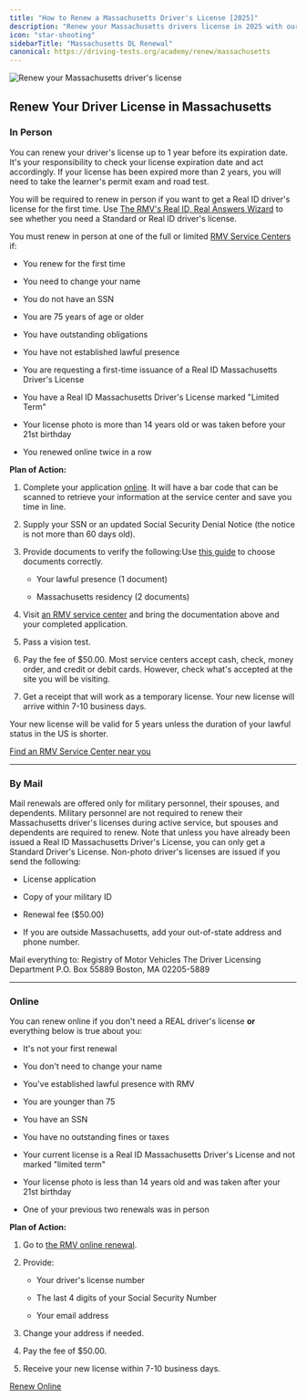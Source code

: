```yaml
---
title: "How to Renew a Massachusetts Driver's License [2025]"
description: "Renew your Massachusetts drivers license in 2025 with our simple, step-by-step guide. Find all the necessary requirements, forms, fees, and online renewal options to ensure a hassle-free experience. Stay legal and avoid fines - start your renewal process now!"
icon: "star-shooting"
sidebarTitle: "Massachusetts DL Renewal"
canonical: https://driving-tests.org/academy/renew/massachusetts
---
```


![Renew your Massachusetts driver's license](https://driving-tests.org/wp-content/uploads/2024/07/renew-massachusetts-drivers-license.jpg)

## Renew Your Driver License in Massachusetts

### In Person

You can renew your driver's license up to 1 year before its expiration date. It's your responsibility to check your license expiration date and act accordingly. If your license has been expired more than 2 years, you will need to take the learner's permit exam and road test.

You will be required to renew in person if you want to get a Real ID driver's license for the first time. Use [The RMV's Real ID, Real Answers Wizard](https://www.mass.gov/decision-tree/real-id-real-answers-a-tool-to-help-you-determine-if-you-need-a-real-id) to see whether you need a Standard or Real ID driver's license.

You must renew in person at one of the full or limited [RMV Service Centers](https://www.mass.gov/orgs/massachusetts-registry-of-motor-vehicles/locations) if:

* You renew for the first time

* You need to change your name

* You do not have an SSN

* You are 75 years of age or older

* You have outstanding obligations

* You have not established lawful presence

* You are requesting a first-time issuance of a Real ID Massachusetts Driver's License

* You have a Real ID Massachusetts Driver's License marked "Limited Term"

* Your license photo is more than 14 years old or was taken before your 21st birthday

* You renewed online twice in a row

**Plan of Action:**

1. Complete your application [online](https://atlas-myrmv.massdot.state.ma.us/myrmv/_/). It will have a bar code that can be scanned to retrieve your information at the service center and save you time in line.

2. Supply your SSN or an updated Social Security Denial Notice (the notice is not more than 60 days old).

3. Provide documents to verify the following:Use [this guide](https://www.mass.gov/guides/massachusetts-identification-id-requirements#required-identification-documentation-overview-) to choose documents correctly.

   * Your lawful presence (1 document)

   * Massachusetts residency (2 documents)

4. Visit [an RMV service center](https://www.mass.gov/orgs/massachusetts-registry-of-motor-vehicles/locations) and bring the documentation above and your completed application.

5. Pass a vision test.

6. Pay the fee of $50.00. Most service centers accept cash, check, money order, and credit or debit cards. However, check what's accepted at the site you will be visiting.

7. Get a receipt that will work as a temporary license. Your new license will arrive within 7-10 business days.

Your new license will be valid for 5 years unless the duration of your lawful status in the US is shorter.

[Find an RMV Service Center near you](https://www.mass.gov/orgs/massachusetts-registry-of-motor-vehicles/locations)

***

### By Mail

Mail renewals are offered only for military personnel, their spouses, and dependents. Military personnel are not required to renew their Massachusetts driver's licenses during active service, but spouses and dependents are required to renew. Note that unless you have already been issued a Real ID Massachusetts Driver's License, you can only get a Standard Driver's License. Non-photo driver's licenses are issued if you send the following:

* License application

* Copy of your military ID

* Renewal fee ($50.00)

* If you are outside Massachusetts, add your out-of-state address and phone number.

Mail everything to:
Registry of Motor Vehicles The Driver Licensing Department P.O. Box 55889 Boston, MA 02205-5889

***

### Online

You can renew online if you don't need a REAL driver's license **or** everything below is true about you:

* It's not your first renewal

* You don't need to change your name

* You've established lawful presence with RMV

* You are younger than 75

* You have an SSN

* You have no outstanding fines or taxes

* Your current license is a Real ID Massachusetts Driver's License and not marked "limited term"

* Your license photo is less than 14 years old and was taken after your 21st birthday

* One of your previous two renewals was in person

**Plan of Action:**

1. Go to [the RMV online renewal](https://atlas-myrmv.massdot.state.ma.us/myrmv/_/).

2. Provide:

   * Your driver's license number

   * The last 4 digits of your Social Security Number

   * Your email address

3. Change your address if needed.

4. Pay the fee of $50.00.

5. Receive your new license within 7-10 business days.

[Renew Online](https://atlas-myrmv.massdot.state.ma.us/myrmv/_/)

<Snippet file="renewal-state-block.mdx" />